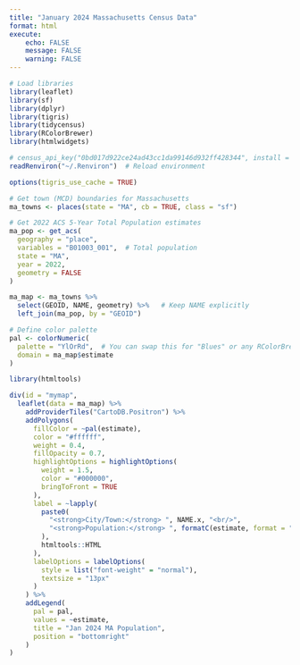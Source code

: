 ```yaml
---
title: "January 2024 Massachusetts Census Data"
format: html
execute:
    echo: FALSE
    message: FALSE
    warning: FALSE
---
```



```r
# Load libraries
library(leaflet)
library(sf)
library(dplyr)
library(tigris)
library(tidycensus)
library(RColorBrewer)
library(htmlwidgets)

# census_api_key("0bd017d922ce24ad43cc1da99146d932ff428344", install = TRUE)
readRenviron("~/.Renviron")  # Reload environment

options(tigris_use_cache = TRUE)

# Get town (MCD) boundaries for Massachusetts
ma_towns <- places(state = "MA", cb = TRUE, class = "sf")
```

```r


# Get 2022 ACS 5-Year Total Population estimates
ma_pop <- get_acs(
  geography = "place",
  variables = "B01003_001",  # Total population
  state = "MA",
  year = 2022,
  geometry = FALSE
)

ma_map <- ma_towns %>%
  select(GEOID, NAME, geometry) %>%   # Keep NAME explicitly
  left_join(ma_pop, by = "GEOID")

# Define color palette
pal <- colorNumeric(
  palette = "YlOrRd",  # You can swap this for "Blues" or any RColorBrewer palette
  domain = ma_map$estimate
)

library(htmltools)

div(id = "mymap",
  leaflet(data = ma_map) %>%
    addProviderTiles("CartoDB.Positron") %>%
    addPolygons(
      fillColor = ~pal(estimate),
      color = "#ffffff",
      weight = 0.4,
      fillOpacity = 0.7,
      highlightOptions = highlightOptions(
        weight = 1.5,
        color = "#000000",
        bringToFront = TRUE
      ),
      label = ~lapply(
        paste0(
          "<strong>City/Town:</strong> ", NAME.x, "<br/>",
          "<strong>Population:</strong> ", formatC(estimate, format = "d", big.mark = ",")
        ),
        htmltools::HTML
      ),
      labelOptions = labelOptions(
        style = list("font-weight" = "normal"),
        textsize = "13px"
      )
    ) %>%
    addLegend(
      pal = pal,
      values = ~estimate,
      title = "Jan 2024 MA Population",
      position = "bottomright"
    )
)
```

<style>
#mymap {
  border: 2px solid black;
  border-radius: 4px;         /* optional rounded corners */
  box-shadow: 0 0 10px rgba(0, 0, 0, 0.3);  /* optional shadow */
  margin-top: 1em;           /* spacing from top */
}
</style>
